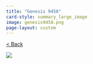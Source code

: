 ```yaml
---
title: "Genesis 9458"
card-style: summary_large_image
image: genesis9458.png
page-layout: custom
---
```


[\< Back](index.qmd){.btn .btn-secondary .btn role="button"}

![](genesis9458.png){.full-art-display}
